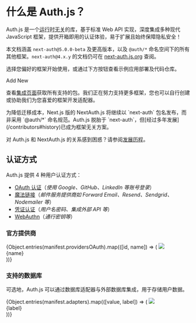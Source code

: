 
# 什么是 Auth.js？

Auth.js 是一个<abbr title="设计为可在不同 JavaScript 运行时环境中无缝工作，不依赖任何特定运行时的特性或行为">运行时无关</abbr>的库，基于标准 Web API 实现，深度集成多种现代 JavaScript 框架，提供开箱即用的认证体验，易于扩展且始终保障隐私安全！

本文档涵盖 `next-auth@5.0.0-beta` 及更高版本，以及 `@auth/*` 命名空间下的所有其他框架。`next-auth@4.x.y` 的文档仍可在 [next-auth.js.org](https://next-auth.js.org) 查阅。

选择您偏好的框架开始使用，或通过下方按钮查看示例应用部署及代码仓库。

<div className="mb-12 mt-8 flex w-full flex-wrap items-start justify-around gap-2">
  <FrameworkLink
    id="nextjs"
    name="Next.js"
    demo="https://next-auth-example.vercel.app/"
    repo="https://github.com/nextauthjs/next-auth-example"
    isExperimental={false}
    isInvert={true}
  />
  <FrameworkLink
    id="qwik"
    name="Qwik"
    demo="https://qwik-auth-example.vercel.app/"
    repo="https://github.com/nextauthjs/qwik-auth-example"
  />
  <FrameworkLink
    id="sveltekit"
    name="SvelteKit"
    demo="https://sveltekit-auth-example.vercel.app/"
    repo="https://github.com/nextauthjs/sveltekit-auth-example"
  />
  <FrameworkLink
    id="express"
    name="Express"
    demo="https://express-auth-example.vercel.app/"
    repo="https://github.com/nextauthjs/express-auth-example"
    isInvert={true}
  />
  <Link
    href="/guides/creating-a-framework-integration"
    className="relative flex h-28 w-28 flex-col flex-wrap items-center justify-between rounded-lg border border-solid border-slate-200 bg-white p-4 !no-underline shadow-sm transition duration-300 hover:bg-neutral-100 dark:border-neutral-800 dark:bg-neutral-900 hover:dark:bg-neutral-950"
  >
    <Plus className="size-9" />
    <div className="mt-3 text-sm">Add New</div>
  </Link>
</div>

查看[集成页面](/getting-started/integrations)获取所有支持的包。我们正在努力支持更多框架，您也可以自行创建或协助我们为您喜爱的框架开发适配器。

<Callout type="info">
  为降低迁移成本，Next.js 版的 NextAuth.js 将继续以 `next-auth` 包名发布，而非采用 `@auth/*` 命名规范。Auth.js 脱胎于 `next-auth`，但[经过多年发展](/contributors#history)已成为框架无关方案。

对 Auth.js 和 NextAuth.js 的关系感到困惑？请参阅[发展历程](/contributors#history)。

</Callout>

## 认证方式

Auth.js 提供 4 种用户认证方式：

- [OAuth 认证](/getting-started/authentication/oauth)（_使用 Google、GitHub、LinkedIn 等账号登录_）
- [魔法链接](/getting-started/authentication/email)（_邮件服务提供商如 Forward Email、Resend、Sendgrid、Nodemailer 等_）
- [凭证认证](/getting-started/authentication/credentials)（_用户名密码、集成外部 API 等_）
- [WebAuthn](/getting-started/authentication/webauthn)（_通行密钥等_）

### 官方提供商

<ListDisclosure limit={8}>
  {Object.entries(manifest.providersOAuth).map(([id, name]) => (
    <Link
      href={`/getting-started/providers/${id}`}
      key={name}
      className="flex h-32 w-36 flex-col items-center justify-between rounded-lg border border-solid border-neutral-200 p-4 !no-underline shadow-sm transition-colors duration-300 hover:bg-neutral-50 dark:border-neutral-800 dark:hover:bg-neutral-950"
    >
      <img src={`/img/providers/${id}.svg`} className="mt-2 w-11" />
      <div className="text-center text-sm">{name}</div>
    </Link>
  ))}
</ListDisclosure>

### 支持的数据库

可选地，Auth.js 可以通过数据库适配器与外部数据库集成，用于存储用户数据。

<ListDisclosure limit={8}>
  {Object.entries(manifest.adapters).map(([value, label]) => (
    <Link
      href={`/getting-started/adapters/${value}`}
      key={value}
      className="flex h-32 w-36 flex-col items-center justify-between rounded-lg border border-solid border-neutral-200 p-4 !no-underline shadow-sm transition-colors duration-300 hover:bg-neutral-50 dark:border-neutral-800 dark:hover:bg-neutral-950"
    >
      <img src={`/img/adapters/${value}.svg`} className="mt-2 h-12" />
      <div className="text-center text-sm">{label}</div>
    </Link>
  ))}
</ListDisclosure>
